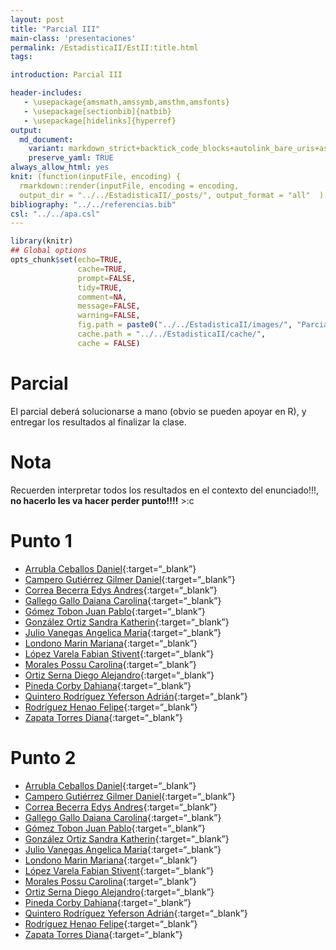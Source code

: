 ```yaml
---
layout: post
title: "Parcial III"
main-class: 'presentaciones'
permalink: /EstadisticaII/EstII:title.html
tags:

introduction: Parcial III

header-includes:
   - \usepackage{amsmath,amssymb,amsthm,amsfonts}
   - \usepackage[sectionbib]{natbib}
   - \usepackage[hidelinks]{hyperref}
output:
  md_document:
    variant: markdown_strict+backtick_code_blocks+autolink_bare_uris+ascii_identifiers+tex_math_single_backslash
    preserve_yaml: TRUE
always_allow_html: yes   
knit: (function(inputFile, encoding) {
  rmarkdown::render(inputFile, encoding = encoding,
  output_dir = "../../EstadisticaII/_posts/", output_format = "all"  ) })
bibliography: "../../referencias.bib"
csl: "../../apa.csl"
---
```


```r
library(knitr)
## Global options
opts_chunk$set(echo=TRUE,
               cache=TRUE,
               prompt=FALSE,
               tidy=TRUE,
               comment=NA,
               message=FALSE,
               warning=FALSE,
               fig.path = paste0("../../EstadisticaII/images/", "ParcialIII"),
               cache.path = "../../EstadisticaII/cache/",
               cache = FALSE)
```
# Parcial
El parcial deberá solucionarse a mano (obvio se pueden apoyar en R), y entregar los resultados al finalizar la clase. 

# Nota
Recuerden interpretar todos los resultados en el contexto del enunciado!!!, **no hacerlo les va hacer perder punto!!!!** >:c

# Punto 1

* [Arrubla Ceballos Daniel](https://github.com/jiperezga/jiperezga.github.io/raw/master/Dataset/Parcial/P1001138780.pdf){:target="_blank"}
* [Campero Gutiérrez Gilmer Daniel](https://github.com/jiperezga/jiperezga.github.io/raw/master/Dataset/Parcial/P1036656112.pdf){:target="_blank"}
* [Correa Becerra Edys Andres](https://github.com/jiperezga/jiperezga.github.io/raw/master/Dataset/Parcial/P1028013907.pdf){:target="_blank"}
* [Gallego Gallo Daiana Carolina](https://github.com/jiperezga/jiperezga.github.io/raw/master/Dataset/Parcial/P1001578295.pdf){:target="_blank"}
* [Gómez Tobon Juan Pablo](https://github.com/jiperezga/jiperezga.github.io/raw/master/Dataset/Parcial/P1152710331.pdf){:target="_blank"}
* [González Ortiz Sandra Katherin](https://github.com/jiperezga/jiperezga.github.io/raw/master/Dataset/Parcial/P1038417681.pdf){:target="_blank"}
* [Julio Vanegas Angelica Maria](https://github.com/jiperezga/jiperezga.github.io/raw/master/Dataset/Parcial/P1001741783.pdf){:target="_blank"}
* [Londono Marin Mariana](https://github.com/jiperezga/jiperezga.github.io/raw/master/Dataset/Parcial/P1192736410.pdf){:target="_blank"}
* [López Varela Fabian Stivent](https://github.com/jiperezga/jiperezga.github.io/raw/master/Dataset/Parcial/P1036635549.pdf){:target="_blank"}
* [Morales Possu Carolina](https://github.com/jiperezga/jiperezga.github.io/raw/master/Dataset/Parcial/P1112488227.pdf){:target="_blank"}
* [Ortiz Serna Diego Alejandro](https://github.com/jiperezga/jiperezga.github.io/raw/master/Dataset/Parcial/P1036677008.pdf){:target="_blank"}
* [Pineda Corby Dahiana](https://github.com/jiperezga/jiperezga.github.io/raw/master/Dataset/Parcial/P1003027235.pdf){:target="_blank"}
* [Quintero Rodríguez Yeferson Adrián](https://github.com/jiperezga/jiperezga.github.io/raw/master/Dataset/Parcial/P1003904499.pdf){:target="_blank"}
* [Rodríguez Henao Felipe](https://github.com/jiperezga/jiperezga.github.io/raw/master/Dataset/Parcial/P1037651724.pdf){:target="_blank"}
* [Zapata Torres Diana](https://github.com/jiperezga/jiperezga.github.io/raw/master/Dataset/Parcial/P1000538339.pdf){:target="_blank"}



# Punto 2

* [Arrubla Ceballos Daniel](https://github.com/jiperezga/jiperezga.github.io/raw/master/Dataset/Parcial/Pb1001138780.pdf){:target="_blank"}
* [Campero Gutiérrez Gilmer Daniel](https://github.com/jiperezga/jiperezga.github.io/raw/master/Dataset/Parcial/Pb1036656112.pdf){:target="_blank"}
* [Correa Becerra Edys Andres](https://github.com/jiperezga/jiperezga.github.io/raw/master/Dataset/Parcial/Pb1028013907.pdf){:target="_blank"}
* [Gallego Gallo Daiana Carolina](https://github.com/jiperezga/jiperezga.github.io/raw/master/Dataset/Parcial/Pb1001578295.pdf){:target="_blank"}
* [Gómez Tobon Juan Pablo](https://github.com/jiperezga/jiperezga.github.io/raw/master/Dataset/Parcial/Pb1152710331.pdf){:target="_blank"}
* [González Ortiz Sandra Katherin](https://github.com/jiperezga/jiperezga.github.io/raw/master/Dataset/Parcial/Pb1038417681.pdf){:target="_blank"}
* [Julio Vanegas Angelica Maria](https://github.com/jiperezga/jiperezga.github.io/raw/master/Dataset/Parcial/Pb1001741783.pdf){:target="_blank"}
* [Londono Marin Mariana](https://github.com/jiperezga/jiperezga.github.io/raw/master/Dataset/Parcial/Pb1192736410.pdf){:target="_blank"}
* [López Varela Fabian Stivent](https://github.com/jiperezga/jiperezga.github.io/raw/master/Dataset/Parcial/Pb1036635549.pdf){:target="_blank"}
* [Morales Possu Carolina](https://github.com/jiperezga/jiperezga.github.io/raw/master/Dataset/Parcial/Pb1112488227.pdf){:target="_blank"}
* [Ortiz Serna Diego Alejandro](https://github.com/jiperezga/jiperezga.github.io/raw/master/Dataset/Parcial/Pb1036677008.pdf){:target="_blank"}
* [Pineda Corby Dahiana](https://github.com/jiperezga/jiperezga.github.io/raw/master/Dataset/Parcial/Pb1003027235.pdf){:target="_blank"}
* [Quintero Rodríguez Yeferson Adrián](https://github.com/jiperezga/jiperezga.github.io/raw/master/Dataset/Parcial/Pb1003904499.pdf){:target="_blank"}
* [Rodríguez Henao Felipe](https://github.com/jiperezga/jiperezga.github.io/raw/master/Dataset/Parcial/Pb1037651724.pdf){:target="_blank"}
* [Zapata Torres Diana](https://github.com/jiperezga/jiperezga.github.io/raw/master/Dataset/Parcial/Pb1000538339.pdf){:target="_blank"}

